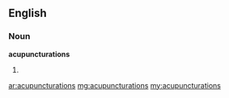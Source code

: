 ==English==

===Noun===
'''acupuncturations'''

# {{plural of|[[acupuncturation]]}}

[[ar:acupuncturations]]
[[mg:acupuncturations]]
[[my:acupuncturations]]